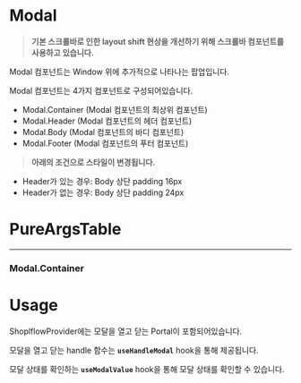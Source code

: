 

<Meta of={ModalStories} />

# Modal

> **기본 스크롤바로 인한 layout shift 현상을 개선하기 위해 스크롤바 컴포넌트를 사용하고 있습니다.**

Modal 컴포넌트는 Window 위에 추가적으로 나타나는 팝업입니다.

Modal 컴포넌트는 4가지 컴포넌트로 구성되어있습니다.

- Modal.Container (Modal 컴포넌트의 최상위 컴포넌트)
- Modal.Header (Modal 컴포넌트의 헤더 컴포넌트)
- Modal.Body (Modal 컴포넌트의 바디 컴포넌트)
- Modal.Footer (Modal 컴포넌트의 푸터 컴포넌트)

> **아래의 조건으로 스타일이 변경됩니다.**
- Header가 있는 경우: Body 상단 padding 16px
- Header가 없는 경우: Body 상단 padding 24px



# PureArgsTable
---

### Modal.Container

<PureArgsTable of={Modal.Container} />

# Usage

ShoplflowProvider에는 모달을 열고 닫는 Portal이 포함되어있습니다.

모달을 열고 닫는 handle 함수는 **`useHandleModal`** hook을 통해 제공됩니다.

모달 상태를 확인하는 **`useModalValue`** hook을 통해 모달 상태를 확인할 수 있습니다.


<Canvas of={ModalStories.Primary} />


